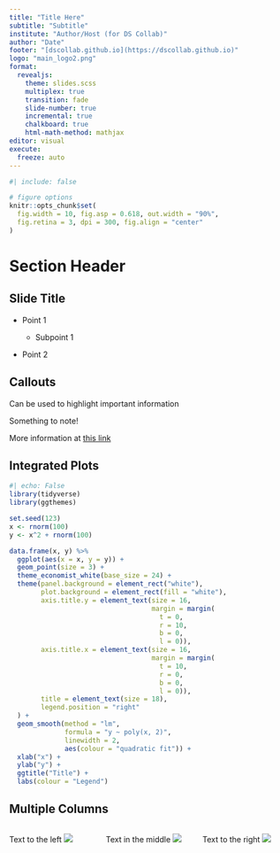 ```yaml
---
title: "Title Here"
subtitle: "Subtitle"
institute: "Author/Host (for DS Collab)"
author: "Date"
footer: "[dscollab.github.io](https://dscollab.github.io)"
logo: "main_logo2.png"
format: 
  revealjs:
    theme: slides.scss
    multiplex: true
    transition: fade
    slide-number: true
    incremental: true 
    chalkboard: true
    html-math-method: mathjax
editor: visual
execute:
  freeze: auto
---
```


```r
#| include: false

# figure options
knitr::opts_chunk$set(
  fig.width = 10, fig.asp = 0.618, out.width = "90%",
  fig.retina = 3, dpi = 300, fig.align = "center"
)
```


# Section Header

## Slide Title

- Point 1

    - Subpoint 1
    
- Point 2


## Callouts

:::{.callout-important}
Can be used to highlight important information
:::

:::{.fragment}
:::{.callout-caution}
Something to note!
:::
:::

:::{.fragment}
:::{.callout-note}
More information at [this link](https://quarto.org/docs/authoring/callouts.html)
:::
:::

## Integrated Plots

```r
#| echo: False
library(tidyverse)
library(ggthemes)

set.seed(123)
x <- rnorm(100)
y <- x^2 + rnorm(100)

data.frame(x, y) %>%
  ggplot(aes(x = x, y = y)) +
  geom_point(size = 3) +
  theme_economist_white(base_size = 24) +
  theme(panel.background = element_rect("white"),
        plot.background = element_rect(fill = "white"),
        axis.title.y = element_text(size = 16,
                                    margin = margin(
                                      t = 0, 
                                      r = 10,
                                      b = 0, 
                                      l = 0)),
        axis.title.x = element_text(size = 16,
                                    margin = margin(
                                      t = 10, 
                                      r = 0,
                                      b = 0, 
                                      l = 0)),
        title = element_text(size = 18),
        legend.position = "right"
  ) +
  geom_smooth(method = "lm", 
              formula = "y ~ poly(x, 2)",
              linewidth = 2,
              aes(colour = "quadratic fit")) +
  xlab("x") +
  ylab("y") +
  ggtitle("Title") +
  labs(colour = "Legend")
```

## Multiple Columns

::::{.columns}

:::{.column width="33%"}
Text to the left
![](main_logo2.png)
:::


:::{.column width="33%"}
Text in the middle
![](main_logo2.png)
:::

:::{.column width="33%"}
Text to the right
![](main_logo2.png)
:::
::::